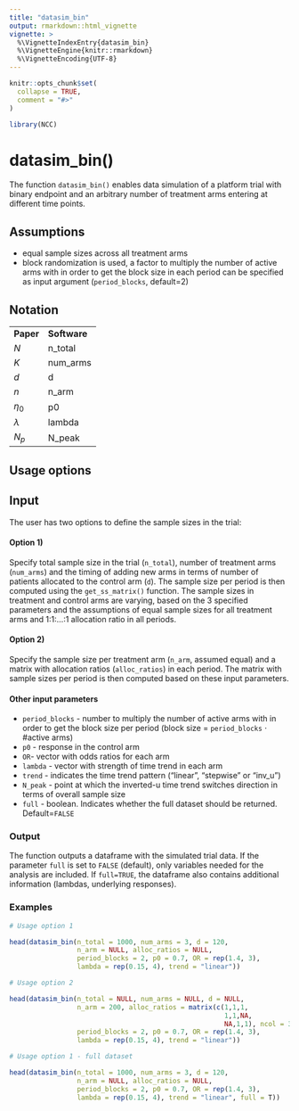 ---
title: "datasim_bin"
output: rmarkdown::html_vignette
vignette: >
  %\VignetteIndexEntry{datasim_bin}
  %\VignetteEngine{knitr::rmarkdown}
  %\VignetteEncoding{UTF-8}
---

```{r, include = FALSE}
knitr::opts_chunk$set(
  collapse = TRUE,
  comment = "#>"
)
```

```{r setup}
library(NCC)
```


# datasim_bin()

The function `datasim_bin()` enables data simulation of a platform trial with binary endpoint and an arbitrary number of treatment arms entering at different time points.

## Assumptions

- equal sample sizes across all treatment arms
- block randomization is used, a factor to multiply the number of active arms with in order to get the block size in each period can be specified as input argument (`period_blocks`, default=2)

## Notation

<table>
    <tr>
        <td><b>Paper</b></td>
        <td><b>Software</b></td>
    </tr>
    <tr>
        <td>$N$</td>
        <td>n_total</td>
    </tr>
    <tr>
        <td>$K$</td>
        <td>num_arms</td>
    </tr>
    <tr>
        <td>$d$</td>
        <td>d</td>
    </tr>
    <tr>
        <td>$n$</td>
        <td>n_arm</td>
    </tr>
    <tr>
        <td>$\eta_0$</td>
        <td>p0</td>
    </tr>
    <tr>
        <td>$\lambda$</td>
        <td>lambda</td>
    </tr>
    <tr>
        <td>$N_p$</td>
        <td>N_peak</td>
    </tr>
</table>

## Usage options

## Input

The user has two options to define the sample sizes in the trial:

#### Option 1)

Specify total sample size in the trial (`n_total`), number of treatment arms (`num_arms`) and the timing of adding new arms in terms of number of patients allocated to the control arm (`d`). The sample size per period is then computed using the `get_ss_matrix()` function. The sample sizes in treatment and control arms are varying, based on the 3 specified parameters and the assumptions of equal sample sizes for all treatment arms and 1:1:...:1 allocation ratio in all periods.


#### Option 2)

Specify the sample size per treatment arm (`n_arm`, assumed equal) and a matrix with allocation ratios (`alloc_ratios`) in each period. The matrix with sample sizes per period is then computed based on these input parameters.


#### Other input parameters

- `period_blocks` - number to multiply the number of active arms with in order to get the block size per period (block size = `period_blocks` $\cdot$ #active arms)
- `p0` - response in the control arm
- `OR`- vector with odds ratios for each arm
- `lambda` - vector with strength of time trend in each arm
- `trend` - indicates the time trend pattern ("linear", "stepwise" or "inv_u")
- `N_peak` - point at which the inverted-u time trend switches direction in terms of overall sample size
- `full` - boolean. Indicates whether the full dataset should be returned. Default=`FALSE`


### Output

The function outputs a dataframe with the simulated trial data. If the parameter `full` is set to `FALSE` (default), only variables needed for the analysis are included. If `full=TRUE`, the dataframe also contains additional information (lambdas, underlying responses).

### Examples

```{r}
# Usage option 1

head(datasim_bin(n_total = 1000, num_arms = 3, d = 120, 
                 n_arm = NULL, alloc_ratios = NULL, 
                 period_blocks = 2, p0 = 0.7, OR = rep(1.4, 3), 
                 lambda = rep(0.15, 4), trend = "linear"))
```


```{r}
# Usage option 2

head(datasim_bin(n_total = NULL, num_arms = NULL, d = NULL, 
                 n_arm = 200, alloc_ratios = matrix(c(1,1,1,
                                                      1,1,NA,
                                                      NA,1,1), ncol = 3, byrow = T),
                 period_blocks = 2, p0 = 0.7, OR = rep(1.4, 3), 
                 lambda = rep(0.15, 4), trend = "linear"))
```

```{r}
# Usage option 1 - full dataset

head(datasim_bin(n_total = 1000, num_arms = 3, d = 120, 
                 n_arm = NULL, alloc_ratios = NULL, 
                 period_blocks = 2, p0 = 0.7, OR = rep(1.4, 3), 
                 lambda = rep(0.15, 4), trend = "linear", full = T))
```

